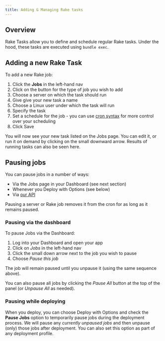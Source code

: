 ```yaml
---
title: Adding & Managing Rake tasks
---
```


## Overview

Rake Tasks allow you to define and schedule regular Rake tasks. Under the hood, these tasks are executed using `bundle exec`.

## Adding a new Rake Task

To add a new Rake job: 

1. Click the **Jobs** in the left-hand nav
2. Click on the button for the type of job you wish to add
3. Choose a server on which the task should run
3. Give give your new task a name 
4. Choose a Linux user under which the task will run
4. Specify the task
5. Set a schedule for the job - you can use [cron syntax](/docs/servers/understanding-cron-syntax) for more control over your scheduling
6. Click Save

You will now see your new task listed on the Jobs page.  You can edit it, or run it on demand by clicking on the small downward arrow. Results of running tasks can also be seen here.

## Pausing jobs

You can pause jobs in a number of ways:

- Via the Jobs page in your Dashboard (see next section)
- Whenever you Deploy with Options (see below)
- Via [our API](https://developers.cloud66.com/#jobs)

Pausing a server or Rake job removes it from the cron for as long as it remains paused.

### Pausing via the dashboard

To pause Jobs via the Dashboard:

1. Log into your Dashboard and open your app
2. Click on *Jobs* in the left-hand nav
3. Click the small down arrow next to the job you wish to pause
4. Choose *Pause this job*

The job will remain paused until you unpause it (using the same sequence above). 

You can also pause all jobs by clicking the *Pause All* button at the top of the panel (or *Unpause All* as needed).

### Pausing while deploying

When you deploy, you can choose Deploy with Options and check the **Pause Jobs** option to temporarily pause jobs during the deployment process. We will pause any *currently unpaused jobs* and then unpause (only) those jobs after deployment. You can also set this option as part of any deployment profile. 